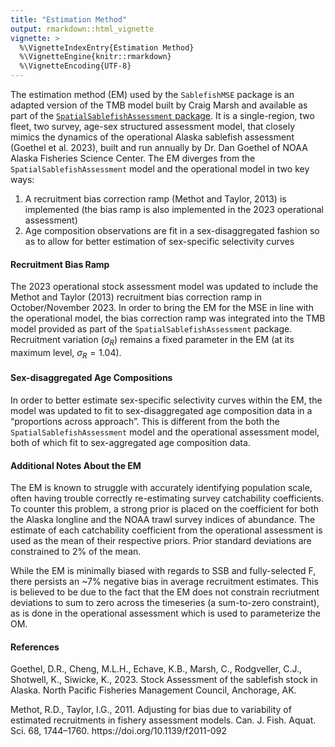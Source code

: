 ```yaml
---
title: "Estimation Method"
output: rmarkdown::html_vignette
vignette: >
  %\VignetteIndexEntry{Estimation Method}
  %\VignetteEngine{knitr::rmarkdown}
  %\VignetteEncoding{UTF-8}
---
```


The estimation method (EM) used by the `SablefishMSE` package is an adapted version of the TMB model built by Craig Marsh and available as part of the [`SpatialSablefishAssessment` package](https://github.com/Craig44/SpatialSablefishAssessment). It is a single-region, two fleet, two survey, age-sex structured assessment model, that closely mimics the dynamics of the operational Alaska sablefish assessment (Goethel et al. 2023), built and run annually by Dr. Dan Goethel of NOAA Alaska Fisheries Science Center. The EM diverges from the `SpatialSablefishAssessment` model and the operational model in two key ways:

1. A recruitment bias correction ramp (Methot and Taylor, 2013) is implemented (the bias ramp is also implemented in the 2023 operational assessment)
2. Age composition observations are fit in a sex-disaggregated fashion so as to allow for better estimation of sex-specific selectivity curves

#### Recruitment Bias Ramp
The 2023 operational stock assessment model was updated to include the Methot and Taylor (2013) recruitment bias correction ramp in October/November 2023. In order to bring the EM for the MSE in line with the operational model, the bias correction ramp was integrated into the TMB model provided as part of the `SpatialSablefishAssessment` package. Recruitment variation ($\sigma_R$) remains a fixed parameter in the EM (at its maximum level, $\sigma_R = 1.04$).

#### Sex-disaggregated Age Compositions
In order to better estimate sex-specific selectivity curves within the EM, the model was updated to fit to sex-disaggregated age composition data in a "proportions across approach". This is different from the both the `SpatialSablefishAssessment` model and the operational assessment model, both of which fit to sex-aggregated age composition data. 

#### Additional Notes About the EM
The EM is known to struggle with accurately identifying population scale, often having trouble correctly re-estimating survey catchability coefficients. To counter this problem, a strong prior is placed on the coefficient for both the Alaska longline and the NOAA trawl survey indices of abundance. The estimate of each catchability coefficient from the operational assessment is used as the mean of their respective priors. Prior standard deviations are constrained to 2% of the mean.

While the EM is minimally biased with regards to SSB and fully-selected F, there persists an ~7% negative bias in average recruitment estimates. This is believed to be due to the fact that the EM does not constrain recriutment deviations to sum to zero across the timeseries (a sum-to-zero constraint), as is done in the operational assessment which is used to parameterize the OM.


#### References

Goethel, D.R., Cheng, M.L.H., Echave, K.B., Marsh, C., Rodgveller, C.J., Shotwell, K., Siwicke, K., 2023. Stock Assessment of the sablefish stock in Alaska. North Pacific Fisheries Management Council, Anchorage, AK.

Methot, R.D., Taylor, I.G., 2011. Adjusting for bias due to variability of estimated recruitments in fishery assessment models. Can. J. Fish. Aquat. Sci. 68, 1744–1760. https://doi.org/10.1139/f2011-092
